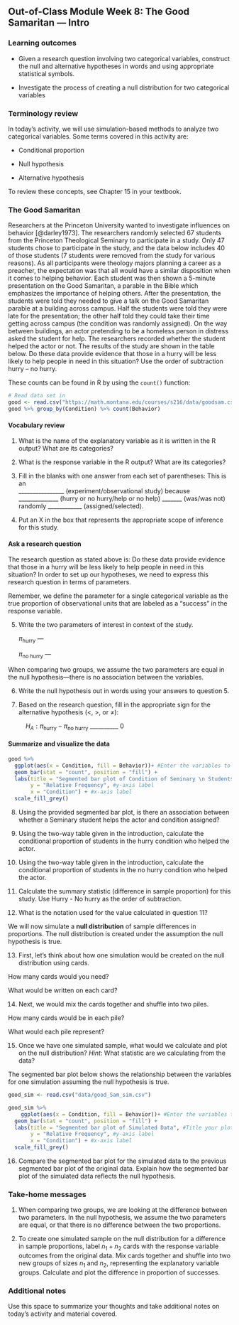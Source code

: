 ## Out-of-Class Module Week 8:  The Good Samaritan --- Intro

\setstretch{1}

### Learning outcomes

* Given a research question involving two categorical variables, construct the null and alternative hypotheses
  in words and using appropriate statistical symbols.
  
* Investigate the process of creating a null distribution for two categorical variables

### Terminology review
In today's activity, we will use simulation-based methods to analyze two categorical variables. Some terms covered in this activity are:

* Conditional proportion

* Null hypothesis

* Alternative hypothesis

To review these concepts, see Chapter 15 in your textbook.


### The Good Samaritan

Researchers at the Princeton University wanted to investigate influences on behavior [@darley1973].  The researchers randomly selected 67 students from the Princeton Theological Seminary to participate in a study.  Only 47 students chose to participate in the study, and the data below includes 40 of those students (7 students were removed from the study for various reasons).  As all participants were theology majors planning a career as a preacher, the expectation was that all would have a similar disposition when it comes to helping behavior.  Each student was then shown a 5-minute presentation on the Good Samaritan, a parable in the Bible which emphasizes the importance of helping others.  After the presentation, the students were told they needed to give a talk on the Good Samaritan parable at a building across campus.  Half the students were told they were late for the presentation; the other half told they could take their time getting across campus (the condition was randomly assigned).  On the way between buildings, an actor pretending to be a homeless person in distress asked the student for help.  The researchers recorded whether the student helped the actor or not.  The results of the study are shown in the table below.  Do these data provide evidence that those in a hurry will be less likely to help people in need in this situation?  Use the order of subtraction hurry – no hurry.

\begin{center}
\begin{tabular}{|c|c|c|c|}\hline
& Hurry Condition & No Hurry Condition & Total \\ \hline
Helped Actor & 2 & 11 & 13 \\ \hline
Did Not Help Actor & 18 & 9 & 27 \\ \hline
Total & 20 & 20 & 40 \\ \hline
\end{tabular}
\end{center}

These counts can be found in R by using the `count()` function:
```{r, echo=TRUE, warning=FALSE, message=FALSE, collapse=FALSE}
# Read data set in
good <- read.csv("https://math.montana.edu/courses/s216/data/goodsam.csv") 
good %>% group_by(Condition) %>% count(Behavior)
```

#### Vocabulary review {-}

1.  What is the name of the explanatory variable as it is written in the R output? What are its categories?

\vspace{0.2in}

2. What is the response variable in the R output? What are its categories?

\vspace{0.2in}

\setstretch{1.5}
3. Fill in the blanks with one answer from each set of parentheses: This is an  
________________ (experiment/observational study) because  
______________ (hurry or no hurry/help or no help) _______ (was/was not)  
randomly ____________ (assigned/selected).

\vspace{0.1in}

4.  Put an X in the box that represents the appropriate scope of inference for this study.

\begin{center}
\begin{tabular}{|c|c|c|}\hline
& Study Type & \\ \hline
Selection of Cases & Randomized Experiment & Observational Study \\ \hline
Random Sample (no sampling bias) & & \\ \hline
Non Random Sample (sampling bias) & & \\ \hline
\end{tabular}
\end{center}

\setstretch{1}


#### Ask a research question {-}

The research question as stated above is: Do these data provide evidence that those in a hurry will be less likely to help people in need in this situation? In order to set up our hypotheses, we need to express this research question in terms of parameters. 

Remember, we define the parameter for a single categorical variable as the true proportion of observational units that are labeled as a "success" in the response variable.  

5. Write the two parameters of interest in context of the study.  
\vspace{1mm}

   $\pi_{\text{hurry}}$ --- 
\vspace{0.5in}

   $\pi_{\text{no hurry}}$ ---
\vspace{0.5in}

When comparing two groups, we assume the two parameters are equal in the null hypothesis---there is no association between the variables.

6.  Write the null hypothesis out in words using your answers to question 5.

\vspace{0.6in}


7. Based on the research question, fill in the appropriate sign for the alternative hypothesis ($<$, $>$, or $\neq$):
\vspace{2mm}

|           $H_A: \pi_{\text{hurry}} -\pi_{\text{no hurry}}$ __________ 0


 
#### Summarize and visualize the data {-}

```{r, echo=TRUE, out.width="80%"}
good %>%
  ggplot(aes(x = Condition, fill = Behavior))+ #Enter the variables to plot
  geom_bar(stat = "count", position = "fill") +
  labs(title = "Segmented bar plot of Condition of Seminary \n Students by Behavior", #Title your plot
       y = "Relative Frequency", #y-axis label
       x = "Condition") + #x-axis label
  scale_fill_grey()
```

8. Using the provided segmented bar plot, is there an association between whether a Seminary student helps the actor and condition assigned?  

\vspace{0.5in}

9. Using the two-way table given in the introduction, calculate the conditional proportion of students in the hurry condition who helped the actor.

\vspace{.3in}

10. Using the two-way table given in the introduction, calculate the conditional proportion of students in the no hurry condition who helped the actor.

\vspace{.3in}

11.  Calculate the summary statistic (difference in sample proportion) for this study.  Use Hurry - No hurry as the order of subtraction.

\vspace{0.4in}


12. What is the notation used for the value calculated in question 11?

\newpage

We will now simulate a **null distribution** of sample differences in proportions. The null distribution is created under the assumption the null hypothesis is true.

13.  First, let's think about how one simulation would be created on the null distribution using cards.

\rgi How many cards would you need?
\vspace{0.1in}

\rgi What would be written on each card?

\vspace{0.5in}

14. Next, we would mix the cards together and shuffle into two piles.

\rgi How many cards would be in each pile?
\vspace{0.1in}

\rgi What would each pile represent?
\vspace{0.5in}

15. Once we have one simulated sample, what would we calculate and plot on the null distribution?  *Hint*: What statistic are we calculating from the data?

\vspace{0.8in}

The segmented bar plot below shows the relationship between the variables for one simulation assuming the null hypothesis is true.

```{r, echo=FALSE, out.width="80%"}
good_sim <- read.csv("data/good_Sam_sim.csv") 

good_sim %>%
    ggplot(aes(x = Condition, fill = Behavior))+ #Enter the variables to plot
  geom_bar(stat = "count", position = "fill") +
  labs(title = "Segmented bar plot of Simulated Data", #Title your plot
       y = "Relative Frequency", #y-axis label
       x = "Condition") + #x-axis label
  scale_fill_grey()

```

16.  Compare the segmented bar plot for the simulated data to the previous segmented bar plot of the original data.  Explain how the segmented bar plot of the simulated data reflects the null hypothesis.

\vspace{1in}

<!-- 15.  Simulate one sample using the cards provided by your instructor.  Write down the value of the simulated statistic.  How does the value of your group's simulated statistic compare to the other groups at your table?  Are the simulated values closer to the null value of zero than the actual calculated difference in proportions? -->

<!-- \vspace{1in} -->

<!-- To create the null distribution of differences in sample proportions, we will use the `two_proportion_test()` function in R (in the `catstats` package).  We will need to enter the response variable name and the explanatory variable name for the formula, the data set name (identified above as `good`), the outcome for the explanatory variable that is first in subtraction, number of repetitions, the outcome for the response variable that is a success (what the numerator counts when calculating a sample proportion), and the direction of the alternative hypothesis. -->

<!-- The response variable name is `Behavior` and the explanatory variable name is `Condition`. -->

<!-- \newpage  -->

<!-- 16.  What inputs should be entered for each of the following to create the simulation? -->
<!-- \vspace{1mm} -->

<!-- * First in subtraction (What is the outcome for the explanatory variable that is used as first in the order of subtraction? `"Hurry"` or `"No hurry"`): -->

<!-- \vspace{.15in} -->
<!-- * Number of repetitions: -->

<!-- \vspace{.15in} -->
<!-- * Response value numerator (What is the outcome for the response variable that is considered a success? `"Help"` or `"No help"`): -->

<!-- \vspace{.15in} -->
<!-- * As extreme as (enter the value for the sample difference in proportions): -->

<!-- \vspace{.15in} -->
<!-- * Direction (`"greater"`, `"less"`, or `"two-sided"`): -->

<!-- \vspace{.15in} -->

<!-- Using the R script file for this activity, enter your answers for question 16 in place of the `xx`'s to produce the null distribution with 1000 simulations; highlight and run lines 1--16. -->

<!-- ```{r, echo=TRUE, eval=FALSE} -->
<!-- two_proportion_test(formula = Behavior~Condition, # response ~ explanatory -->
<!--     data = good, # Name of data set -->
<!--     first_in_subtraction = "xx", # Order of subtraction: enter the name of Group 1 -->
<!--     number_repetitions = 1000, # Always use a minimum of 1000 repetitions -->
<!--     response_value_numerator = "xx", # Define which outcome is a success  -->
<!--     as_extreme_as = xx, # Calculated observed statistic (difference in sample proportions) -->
<!--     direction="xx") # Alternative hypothesis direction ("greater","less","two-sided") -->
<!-- ``` -->

<!-- 17.  Sketch the null distribution created here. -->

<!-- \vspace{1.5in} -->


<!-- 18. What value is the null distribution centered around?  Explain why this makes sense. -->

<!-- \vspace{.8in} -->

<!-- 19.  What is the value of the p-value? *Remember*: This is the value given at the bottom of the null distribution. -->

<!-- \vspace{0.2in} -->
<!-- \newpage -->

<!-- 20.  Interpret the p-value in context of the study. -->

<!-- \vspace{1in} -->

<!-- 21.  How much evidence does the p-value provide against the null hypothesis? *Hint*: Refer to the guidelines given in Activity 6A. -->

<!-- \vspace{0.4in} -->

<!-- 22.  Write a conclusion to the test.  -->

<!-- \vspace{1in} -->


### Take-home messages

1.	When comparing two groups, we are looking at the difference between two parameters.  In the null hypothesis, we assume the two parameters are equal, or that there is no difference between the two proportions.  

<!-- 2.  We use the same guidelines for the strength of evidence as we did in Activity 6A.   -->

2. To create one simulated sample on the null distribution for a difference in sample proportions, label $n_1 + n_2$ cards with the response variable outcomes from the original data. Mix cards together and shuffle into two new groups of sizes $n_1$ and $n_2$, representing the explanatory variable groups. Calculate and plot the difference in proportion of successes.


### Additional notes

Use this space to summarize your thoughts and take additional notes on today's activity and material covered.

\newpage